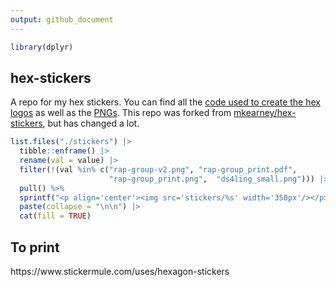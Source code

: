 ```yaml
---
output: github_document
---
```


```r
library(dplyr)
```

## hex-stickers

A repo for my hex stickers. You can find all the [code used to create the hex logos](./scripts) as well as the [PNGs](./stickers). This repo was forked from 
[mkearney/hex-stickers](https://github.com/mkearney/hex-stickers), but has 
changed a lot. 

```r
list.files("./stickers") |> 
  tibble::enframe() |> 
  rename(val = value) |> 
  filter(!(val %in% c("rap-group-v2.png", "rap-group_print.pdf", 
                      "rap-group_print.png",  "ds4ling_small.png"))) |> 
  pull() %>% 
  sprintf("<p align='center'><img src='stickers/%s' width='350px'/></p>", .) |>
  paste(collapse = "\n\n") |> 
  cat(fill = TRUE)
```


## To print

https://www.stickermule.com/uses/hexagon-stickers
